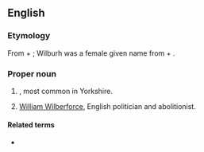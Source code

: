 ==English==

===Etymology===
From {{inh|en|ang|Wilburh}} + {{m|ang|foss||ditch}}; Wilburh was a female given name from {{m|ang|wil||will}} + {{m|ang|burh||fortress}}.

===Proper noun===
{{en-proper noun}}

# {{surname|en|English|from=Old English}}, most common in Yorkshire.
# [[w:William Wilberforce|William Wilberforce]], English politician and abolitionist.

====Related terms====
* {{l|en|Wilbur}}